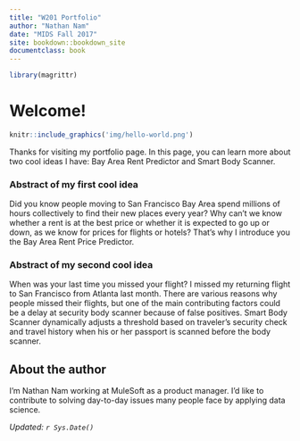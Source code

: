 ```yaml
---
title: "W201 Portfolio"
author: "Nathan Nam"
date: "MIDS Fall 2017"
site: bookdown::bookdown_site
documentclass: book
---
```


<!-- This won't be displayed but it will initialize your R session. Add any R libraries you need here. -->
```r
library(magrittr)
```


# Welcome!

<!-- You can include images saved within your repo... -->
```r
knitr::include_graphics('img/hello-world.png')
```
Thanks for visiting my portfolio page. In this page, you can learn more about two cool ideas I have: Bay Area Rent Predictor and Smart Body Scanner.
<!-- Below this line is just examples of how you can embed video from Google Drive. First you have to enable sharing, then just get the object ID which is that long string between d/ and /preview and will also be appended to any sharing link you generate for your video. -->
<p>

### Abstract of my first cool idea
Did you know people moving to San Francisco Bay Area spend millions of hours collectively to find their new places every year? Why can’t we know whether a rent is at the best price or whether it is expected to go up or down, as we know for prices for flights or hotels? That’s why I introduce you the Bay Area Rent Price Predictor.


### Abstract of my second cool idea
When was your last time you missed your flight? I missed my returning flight to San Francisco from Atlanta last month. There are various reasons why people missed their flights, but one of the main contributing factors could be a delay at security body scanner because of false positives.  Smart Body Scanner dynamically adjusts a threshold based on traveler's security check and travel history when his or her passport is scanned before the body scanner.
  
## About the author
I'm Nathan Nam working at MuleSoft as a product manager. I'd like to contribute to solving day-to-day issues many people face by applying data science.

*Updated: `r Sys.Date()`*
